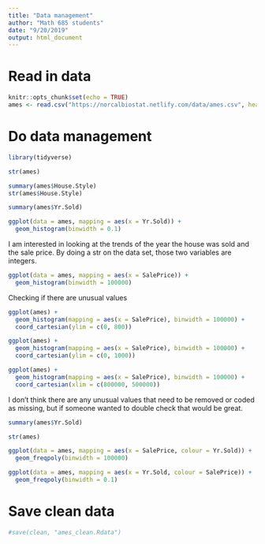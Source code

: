 ```yaml
---
title: "Data management"
author: "Math 685 students"
date: "9/20/2019"
output: html_document
---
```


# Read in data
```r
knitr::opts_chunk$set(echo = TRUE)
ames <- read.csv("https://norcalbiostat.netlify.com/data/ames.csv", header=TRUE)
```


# Do data management 
```r
library(tidyverse)
```

```r
str(ames)
```


```r
summary(ames$House.Style)
str(ames$House.Style)
```


```r
summary(ames$Yr.Sold)
```


```r
ggplot(data = ames, mapping = aes(x = Yr.Sold)) +
  geom_histogram(binwidth = 0.1)
```

I am interested in looking at the trends of the year the house was sold and the sale price. By doing a str on the data set, those two variables are integers. 

```r
ggplot(data = ames, mapping = aes(x = SalePrice)) +
  geom_histogram(binwidth = 100000)
```
Checking if there are unusual values

```r
ggplot(ames) + 
  geom_histogram(mapping = aes(x = SalePrice), binwidth = 100000) +
  coord_cartesian(ylim = c(0, 800))
```


```r
ggplot(ames) + 
  geom_histogram(mapping = aes(x = SalePrice), binwidth = 100000) +
  coord_cartesian(ylim = c(0, 1000))
```

```r
ggplot(ames) + 
  geom_histogram(mapping = aes(x = SalePrice), binwidth = 100000) +
  coord_cartesian(xlim = c(800000, 500000))
```

I don't think there are any unusual values that need to be removed or coded as missing, but if someone wanted to double check that would be great. 

```r
summary(ames$Yr.Sold)
```


```r
str(ames)
```


```r
ggplot(data = ames, mapping = aes(x = SalePrice, colour = Yr.Sold)) +
  geom_freqpoly(binwidth = 100000)
```


```r
ggplot(data = ames, mapping = aes(x = Yr.Sold, colour = SalePrice)) +
  geom_freqpoly(binwidth = 0.1)
```



# Save clean data
```r
#save(clean, "ames_clean.Rdata")
```



